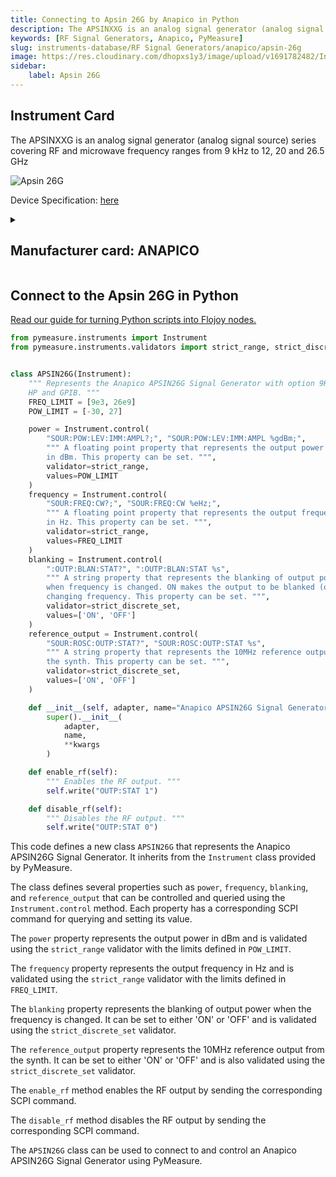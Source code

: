 ```yaml
---
title: Connecting to Apsin 26G by Anapico in Python
description: The APSINXXG is an analog signal generator (analog signal source) series covering RF and microwave frequency ranges from 9 kHz to 12, 20 and 26.5 GHz
keywords: [RF Signal Generators, Anapico, PyMeasure] 
slug: instruments-database/RF Signal Generators/anapico/apsin-26g 
image: https://res.cloudinary.com/dhopxs1y3/image/upload/v1691782482/Instruments/RF%20Signal%20Generator/Apsin-26G/Apsin-26G.jpg
sidebar:
    label: Apsin 26G 
---
```



## Instrument Card

The APSINXXG is an analog signal generator (analog signal source) series covering RF and microwave frequency ranges from 9 kHz to 12, 20 and 26.5 GHz


![Apsin 26G](https://res.cloudinary.com/dhopxs1y3/image/upload/v1691782482/Instruments/RF%20Signal%20Generator/Apsin-26G/Apsin-26G.jpg)

Device Specification: [here](https://www.anapico.com/products/rf-signal-generators/single-output-rf-and-microwave-signal-generators/apsin-g-series-up-to-26-ghz/#:~:text=and%20outdoor%20fields.-,Download%20Datasheet,-Request%20for%20Quote)

<details style={{ marginTop: "15px"}}>
<summary><h2 style={{display:'inline'}}>Manufacturer card: ANAPICO</h2></summary>

![ANAPICO](https://res.cloudinary.com/dhopxs1y3/image/upload/v1692125957/Instruments/Vendor%20Logos/Anapico.png)

**AnaPico** is an ISO 9001:2015 certified technology leader, developing, manufacturing and supplying RF and MW test & measurement instruments

- Headquarters: Switzerland
- Yearly Revenue (millions, USD): 5
- Vendor Website: [here](https://www.anapico.com/)

</details>


<FeaturedInstrumentVideo category="RF_SIGNAL_GENERATORS" />

## Connect to the Apsin 26G in Python

[Read our guide for turning Python scripts into Flojoy nodes.](https://docs.flojoy.ai/contribution/blocks/custom-flojoy-block/)



<Tabs>
<TabItem value="Flojoy" label="Flojoy" className="flojoy-instrument-tabs">

<SectionsCard category="RF_SIGNAL_GENERATORS" manufacturer="Anapico"></SectionsCard>

</TabItem>
<TabItem value="PyMeasure" label="PyMeasure">

```python
from pymeasure.instruments import Instrument
from pymeasure.instruments.validators import strict_range, strict_discrete_set


class APSIN26G(Instrument):
    """ Represents the Anapico APSIN26G Signal Generator with option 9K,
    HP and GPIB. """
    FREQ_LIMIT = [9e3, 26e9]
    POW_LIMIT = [-30, 27]

    power = Instrument.control(
        "SOUR:POW:LEV:IMM:AMPL?;", "SOUR:POW:LEV:IMM:AMPL %gdBm;",
        """ A floating point property that represents the output power
        in dBm. This property can be set. """,
        validator=strict_range,
        values=POW_LIMIT
    )
    frequency = Instrument.control(
        "SOUR:FREQ:CW?;", "SOUR:FREQ:CW %eHz;",
        """ A floating point property that represents the output frequency
        in Hz. This property can be set. """,
        validator=strict_range,
        values=FREQ_LIMIT
    )
    blanking = Instrument.control(
        ":OUTP:BLAN:STAT?", ":OUTP:BLAN:STAT %s",
        """ A string property that represents the blanking of output power
        when frequency is changed. ON makes the output to be blanked (off) while
        changing frequency. This property can be set. """,
        validator=strict_discrete_set,
        values=['ON', 'OFF']
    )
    reference_output = Instrument.control(
        "SOUR:ROSC:OUTP:STAT?", "SOUR:ROSC:OUTP:STAT %s",
        """ A string property that represents the 10MHz reference output from
        the synth. This property can be set. """,
        validator=strict_discrete_set,
        values=['ON', 'OFF']
    )

    def __init__(self, adapter, name="Anapico APSIN26G Signal Generator", **kwargs):
        super().__init__(
            adapter,
            name,
            **kwargs
        )

    def enable_rf(self):
        """ Enables the RF output. """
        self.write("OUTP:STAT 1")

    def disable_rf(self):
        """ Disables the RF output. """
        self.write("OUTP:STAT 0")
```

This code defines a new class `APSIN26G` that represents the Anapico APSIN26G Signal Generator. It inherits from the `Instrument` class provided by PyMeasure.

The class defines several properties such as `power`, `frequency`, `blanking`, and `reference_output` that can be controlled and queried using the `Instrument.control` method. Each property has a corresponding SCPI command for querying and setting its value.

The `power` property represents the output power in dBm and is validated using the `strict_range` validator with the limits defined in `POW_LIMIT`.

The `frequency` property represents the output frequency in Hz and is validated using the `strict_range` validator with the limits defined in `FREQ_LIMIT`.

The `blanking` property represents the blanking of output power when the frequency is changed. It can be set to either 'ON' or 'OFF' and is validated using the `strict_discrete_set` validator.

The `reference_output` property represents the 10MHz reference output from the synth. It can be set to either 'ON' or 'OFF' and is also validated using the `strict_discrete_set` validator.

The `enable_rf` method enables the RF output by sending the corresponding SCPI command.

The `disable_rf` method disables the RF output by sending the corresponding SCPI command.

The `APSIN26G` class can be used to connect to and control an Anapico APSIN26G Signal Generator using PyMeasure.

</TabItem>
</Tabs>